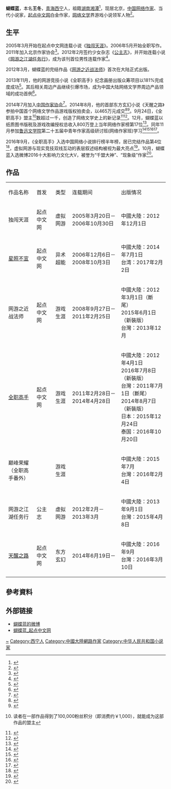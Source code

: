 {{Infobox Writer
|pseudonym = 蝴蝶蓝
|birthdate = {{Birth date and age|1983|11|9}}<ref>[http://vipreader.qidian.com/BookReader/vip,1887208,49250516.aspx]《全职高手》章节《三十岁啦！》</ref>
|residence = {{CHN}}[[北京市|北京市]]
|occupation = 小说家
|nationality = {{PRC}}
|period = 2005年至今
|genre = 小说
|subject = 网游、都市、玄幻
|notableworks = 《[[全职高手|全职高手]]》<br />《[[天醒之路|天醒之路]]》
|education = 大学
|birthname = 王冬
|influences = [[古龙|古龙]]
}}

'''蝴蝶蓝'''{{BD|1983年|11月9日}}，本名'''王冬'''，[[青海|青海]][[西宁|西宁]]人，祖籍[[湖南|湖南]][[湘潭|湘潭]]<ref name=":0">{{Cite news|url =http://www.wccdaily.com.cn/shtml/hxdsb/20141217/262585.shtml|title =在集体创富的路上 唐家三少5000万版税领跑|last =|first =|date =2014-12-17|work =华西都市报|accessdate =}}{{Dead link|date=2018年6月 |bot=InternetArchiveBot |fix-attempted=no }}</ref>，现居北京，[[中国|中国]][[网络作家|网络作家]]、当代小说家，[[起点中文网|起点中文网]]白金作家，[[网络文学|网络文学]]界游戏小说领军人物<ref>{{Cite news|url = http://wwwploy.qidian.com/News/ShowNews.aspx?newsid=1054467|title = 起点新看法——蝴蝶蓝|last = |first = |date = 2014-07-30|work = 起点中文网|accessdate = |archive-date = 2016-03-14|archive-url = https://web.archive.org/web/20160314054118/http://wwwploy.qidian.com/News/ShowNews.aspx?newsid=1054467|dead-url = no}}</ref>。

== 生平 ==
2005年3月开始在起点中文网连载小说《[[独闯天涯|独闯天涯]]》。2006年5月开始全职写作。2011年加入北京作家协会<ref>{{Cite news|url = http://www.bjwl.org.cn/wwwroot/bjzjw/publish/article/653/46272.shtml|title = 2011年度北京作家协会新会员名单|last = |first = |date = 2012-03-30|work = 北京作家网|accessdate = |archive-date = 2018-11-06|archive-url = https://web.archive.org/web/20181106043318/http://www.bjwl.org.cn/wwwroot/bjzjw/publish/article/653/46272.shtml|dead-url = no}}</ref>。2012年2月签约少女杂志《[[公主志|公主志]]》，并开始连载小说《[[网游之江湖任务行|网游之江湖任务行]]》，成为该刊首位男性连载作家<ref>{{Cite news|url = http://blog.sina.com.cn/s/blog_4aa7ed9b01011f8d.html|title = 2月公主志华彩上市，最大惊喜，全新连载震撼开场！|last = |first = |date = 2012-02-16|work = 公主志的BLOG|accessdate = |archive-date = 2019-09-16|archive-url = https://web.archive.org/web/20190916130030/http://blog.sina.com.cn/s/blog_4aa7ed9b01011f8d.html|dead-url = no}}</ref>。

2012年3月，蝴蝶蓝的完结作品《[[网游之近战法师|网游之近战法师]]》首次在大陆正式出版。

2013年11月，他的网游竞技小说《全职高手》纪念画册出版众筹项目以181%完成度成功<ref>{{Cite web|url = http://www.qingju.com/projects/13|title = 蝴蝶蓝作品《全职高手》纪念画册出版|accessdate = 2013-11-21|deadurl = yes|archiveurl = https://web.archive.org/web/20141129221309/http://www.qingju.com/projects/13|archivedate = 2014-11-29}}</ref>。其后相关周边产品继续引爆市场，成为中国大陆网络文学界周边产品领域的成功首例<ref>{{Cite news|url = http://news.sohu.com/20141202/n406568092.shtml|title = 网络文学商业化十周年风云录|last = |first = |date = 2014-12-02|work = 搜狐网|accessdate = |archive-date = 2017-04-24|archive-url = https://web.archive.org/web/20170424174318/http://news.sohu.com/20141202/n406568092.shtml|dead-url = no}}</ref>。

2014年7月加入[[中国作家协会|中国作家协会]]<ref>{{Cite news|url = http://www.chinawriter.com.cn/news/2014/2014-07-23/212143.html|title = 中国作家协会公报（2014年第2号）|last = |first = |date = 2014-07-23|work = 中国作家网|accessdate = |archive-date = 2020-08-06|archive-url = https://web.archive.org/web/20200806063134/http://www.chinawriter.com.cn/news/2014/2014-07-23/212143.html|dead-url = no}}</ref>。2014年8月，他的首部东方玄幻小说《天醒之路》参拍中国首个网络文学作品游戏版权拍卖会，以465万元成交<ref>{{Cite web|url = http://weibo.com/1659820261/BggLHiMNC|title = #国内首个网络文学作品游戏版权拍卖会直播# 第四部拍品为《天醒之路》作者：蝴蝶蓝，起点中文网大神级作家。蝴蝶蓝作品《全职高手》等都深受读者喜爱。起拍价：400万。主持人邀请盛大数据分析专家对作品进行数据分析后竞拍。成交价：465万。现场竞价激烈啊！|accessdate = 2014-08-01}}</ref><ref>{{Cite news|url = http://tech.21cbh.com/2014/8-5/2NMDA0MTVfMTI1Njk2NA.html|title = 哄抢IP：网络文学和游戏步入蜜月期？|last = |first = |date = 2014-08-05|work = 21世纪经济报道|accessdate = |deadurl = yes|archiveurl = https://web.archive.org/web/20150403004120/http://tech.21cbh.com/2014/8-5/2NMDA0MTVfMTI1Njk2NA.html|archivedate = 2015-04-03|df = }}</ref>。9月24日，《全职高手》盟主<ref>{{Cite web|url = http://wwwploy.qidian.com/HelpCenter/default.aspx?type=0&categoryid=85&parentid=21|title = 作品粉丝值系统_起点中文网|accessdate = |archive-date = 2017-05-22|archive-url = https://web.archive.org/web/20170522001522/http://wwwploy.qidian.com/HelpCenter/default.aspx?type=0&categoryid=85&parentid=21|dead-url = no}}读者在一部作品得到了100,000粉丝积分（即消费约￥1,000），就能成为这部作品的盟主</ref>数超过一千，创造了网络文学史上的新记录<ref>{{Cite news|url = http://book.163.com/14/0926/15/A730PBH300923M2M.html|title = 起点“周边模式”发功：《全职高手》破千盟|last = |first = |date = 2014-09-26|work = 网易|accessdate = }}</ref><ref>{{Cite web|url = http://wwwploy.qidian.com/ploy/20140930/index.aspx|title = 全职高手千盟庆专题 - 起点中文网|accessdate = 2014-09-30|deadurl = yes|archiveurl = https://web.archive.org/web/20150216084420/http://wwwploy.qidian.com/ploy/20140930/index.aspx|archivedate = 2015-02-16|df = }}</ref>。12月，蝴蝶蓝以纸质图书版税及游戏改编授权总收入800万登上当年网络作家榜第17位<ref name=":0">{{Cite news|url =http://www.wccdaily.com.cn/shtml/hxdsb/20141217/262585.shtml|title =在集体创富的路上 唐家三少5000万版税领跑|last =|first =|date =2014-12-17|work =华西都市报|accessdate =}}{{Dead link|date=2018年6月 |bot=InternetArchiveBot |fix-attempted=no }}</ref>。同年11月参加[[鲁迅文学院|鲁迅文学院]]第二十五届中青年作家高级研讨班(网络作家班)学习<ref>{{Cite web|url = http://weibo.com/1235627283/BxRQziXxJ|title = 今天要去鲁院报到上学了，老师还让我做学生代表讲话，我羞涩的推辞了（绝不是因为不会写发言稿）……我要好好学习，天天向上！|accessdate = 2014-11-25}}</ref><ref>{{Cite news|url = http://www.chinawriter.com.cn/news/2014/2014-11-27/226018.html|title = 鲁迅文学院第二十五届中青年作家高级研讨班举行开学典礼|last = |first = |date = 2014-11-27|work = 中国作家网|accessdate = |archive-date = 2018-11-15|archive-url = https://web.archive.org/web/20181115155230/http://www.chinawriter.com.cn/news/2014/2014-11-27/226018.html|dead-url = no}}</ref><ref>{{Cite news|url = http://www.chinawriter.com.cn/news/2015/2015-01-28/232446.html|title = 鲁迅文学院第二十五届中青年作家高级研讨班结业|last = |first = |date = 2015-01-28|work = 中国作家网|accessdate = |archive-date = 2018-11-15|archive-url = https://web.archive.org/web/20181115195038/http://www.chinawriter.com.cn/news/2015/2015-01-28/232446.html|dead-url = no}}</ref><ref>{{Cite web|url = http://blog.sina.com.cn/u/5376503099|title = 鲁迅文学院第二五届高研班|accessdate = 2015-01-30|archive-date = 2019-09-21|archive-url = https://web.archive.org/web/20190921190701/http://blog.sina.com.cn/u/5376503099|dead-url = no}}</ref>。

2016年9月，《全职高手》入选中国网络小说排行榜半年榜，居已完结作品第4位<ref>{{Cite web|url=http://www.chinawriter.com.cn/n1/2016/0913/c404023-28712895.html|title=2016年中国网络小说排行榜半年榜揭晓|accessdate=2016-11-04|author=|date=2016-09-13|last=|first=|work=|publisher=中国作家网|archive-date=2016-11-05|archive-url=https://web.archive.org/web/20161105032704/http://www.chinawriter.com.cn/n1/2016/0913/c404023-28712895.html|dead-url=no}}</ref>，虚拟网游与现实竞技双线互动的表层叙述结构被视为最大亮点<ref>{{Cite web|url=http://www.chinawriter.com.cn/n1/2016/0913/c404023-28712898.html|title=2016年中国网络小说排行榜半年榜（已完结作品）上榜作品评语|accessdate=2016-11-04|author=|date=2016-09-13|last=|work=|publisher=中国作家网|quote=《全职高手》是一部网络游戏题材作品。虽然文学性不是很强，但能够通过游戏让读者产生极强的身份代入感。作品采用了典型的“英雄归来”模式，主角从高处跌落，蜗居小镇，陷入谷底，后又凤凰涅槃，王者归来，符合读者的审美感受。小说最大亮点在于，网络游戏“打怪升级”的虚拟人生和现实生活竞技拼搏的奋斗之旅，在整个故事叙述中嵌合得非常紧密，构成了故事双线互动的表层叙述结构。|archive-date=2016-11-05|archive-url=https://web.archive.org/web/20161105033003/http://www.chinawriter.com.cn/n1/2016/0913/c404023-28712898.html|dead-url=no}}</ref>。10月，蝴蝶蓝入选微博2016十大影响力文化大V，被誉为“千盟大神”、“现象级”作家<ref>{{Cite web|url=http://ent.chinadaily.com.cn/2016-11/01/content_27241576.htm|title=2016“V影响力峰会”文化大V奖项落定 他与近半数获奖者均有合作|accessdate=2016-11-04|author=|date=2016-11-01|last=舒靓|work=|publisher=中国日报网|quote=第二位 网络文学“千盟大神”，蝴蝶蓝  　　网络文学界首位千盟盟主，是足以让全国粉丝为之疯狂的“现象级”作家。著有《全职高手》《天醒之路》《网游之江湖任务行》等多部高人气作品。其中最具代表性的《全职高手》可谓打破二次元“次元墙”的里程碑级作品，新浪话题阅读量高达23亿，一举打入日本青春图书市场。|archive-date=2016-11-05|archive-url=https://web.archive.org/web/20161105160747/http://ent.chinadaily.com.cn/2016-11/01/content_27241576.htm|dead-url=no}}</ref>。

== 作品 ==
{| class="wikitable"
| 作品名称
| 首发
|类型
|连载期间
|出版情况
|-
| 独闯天涯
| 起点中文网
|虚拟网游
|2005年3月20日－2006年10月30日
|中國大陸：2012年12月1日
|-
| [[星照不宣|星照不宣]]
| 起点中文网
|异术超能
|2006年12月6日－2008年10月3日
|中國大陸：2014年7月1日<br>台湾：2017年2月2日
|-
| 网游之近战法师
| 起点中文网
|游戏生涯
|2008年9月27日－2011年2月25日
|中國大陸：2012年3月1日（斷尾）<br>2015年6月1日（新裝版）<br>台灣：2013年12月
|-
| [[全職高手|全职高手]]
|起点中文网
|游戏生涯
|2011年2月28日－2014年4月28日
|中國大陸：2012年4月1日<br>2016年7月8日（新裝版）<br>台灣：2011年7月1日（斷尾）<br>2014年8月7日（新裝版）<br>日本：2015年12月24日<br>泰国：2016年10月20日
|-
|巅峰荣耀<br>（全职高手番外）
|
|游戏生涯
|
|中國大陸：2015年7月<br>台灣：2016年2月4日
|-
| 网游之江湖任务行
| 公主志
|虚拟网游
|2012年2月－2013年3月
|中國大陸：2013年9月1日<br>台灣：2015年4月8日
|-
| [[天醒之路|天醒之路]]
| 起点中文网
|东方玄幻
|2014年6月19日－
|中國大陸：2016年9月<br>台灣：2016年3月10日
|}

== 參考資料 ==
{{Reflist|3}}

== 外部链接 ==
* [http://weibo.com/u/1235627283 蝴蝶蓝的微博] {{Wayback|url=http://weibo.com/u/1235627283 |date=20210408034251 }}
* [http://me.qidian.com/authorIndex.aspx?id=4362593 蝴蝶蓝_起点中文网] {{Wayback|url=http://me.qidian.com/authorIndex.aspx?id=4362593 |date=20161201181833 }}

{{中国网络文学20年20部作品}}

{{Normdaten}}
{{DEFAULTSORT:Hu}}
[[Category:王姓|~]]
[[Category:西宁人|Category:西宁人]]
[[Category:中國大陸網路作家|Category:中國大陸網路作家]]
[[Category:中华人民共和国小说家|Category:中华人民共和国小说家]]